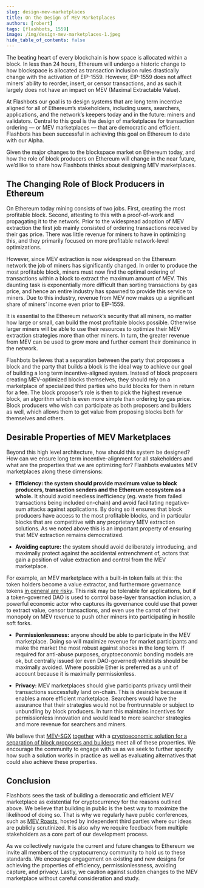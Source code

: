 ```yaml
---
slug: design-mev-marketplaces
title: On the Design of MEV Marketplaces
authors: [robert]
tags: [flashbots, 1559]
image: /img/design-mev-marketplaces-1.jpeg
hide_table_of_contents: false
---
```

The beating heart of every blockchain is how space is allocated within a block. In less than 24 hours, Ethereum will undergo a historic change to how blockspace is allocated as transaction inclusion rules drastically change with the activation of EIP-1559. However, EIP-1559 does not affect miners’ ability to reorder, insert, or censor transactions, and as such it largely does not have an impact on MEV (Maximal Extractable Value).
<!--truncate-->


At Flashbots our goal is to design systems that are long term incentive aligned for all of Ethereum’s stakeholders, including users, searchers, applications, and the network’s keepers today and in the future: miners and validators. Central to this goal is the design of marketplaces for transaction ordering — or MEV marketplaces — that are democratic and efficient. Flashbots has been successful in achieving this goal on Ethereum to date with our Alpha.

Given the major changes to the blockspace market on Ethereum today, and how the role of block producers on Ethereum will change in the near future, we’d like to share how Flashbots thinks about designing MEV marketplaces.

## The Changing Role of Block Producers in Ethereum

On Ethereum today mining consists of two jobs. First, creating the most profitable block. Second, attesting to this with a proof-of-work and propagating it to the network. Prior to the widespread adoption of MEV extraction the first job mainly consisted of ordering transactions received by their gas price. There was little revenue for miners to have in optimizing this, and they primarily focused on more profitable network-level optimizations.

However, since MEV extraction is now widespread on the Ethereum network the job of miners has significantly changed. In order to produce the most profitable block, miners must now find the optimal ordering of transactions within a block to extract the maximum amount of MEV. This daunting task is exponentially more difficult than sorting transactions by gas price, and hence an entire industry has spawned to provide this service to miners. Due to this industry, revenue from MEV now makes up a significant share of miners’ income even prior to EIP-1559.

It is essential to the Ethereum network’s security that all miners, no matter how large or small, can build the most profitable blocks possible. Otherwise larger miners will be able to use their resources to optimize their MEV extraction strategies more than other miners. In turn, the greater revenue from MEV can be used to grow more and further cement their dominance in the network.

Flashbots believes that a separation between the party that proposes a block and the party that builds a block is the ideal way to achieve our goal of building a long term incentive-aligned system. Instead of block proposers creating MEV-optimized blocks themselves, they should rely on a marketplace of specialized third parties who build blocks for them in return for a fee. The block proposer’s role is then to pick the highest revenue block, an algorithm which is even more simple than ordering by gas price. Block producers who wish can participate as both proposers and builders as well, which allows them to get value from proposing blocks both for themselves and others.

## Desirable Properties of MEV Marketplaces

Beyond this high level architecture, how should this system be designed? How can we ensure long term incentive-alignment for all stakeholders and what are the properties that we are optimizing for? Flashbots evaluates MEV marketplaces along these dimensions:

* **Efficiency: the system should provide maximum value to block producers, transaction senders and the Ethereum ecosystem as a whole.** It should avoid needless inefficiency (eg. waste from failed transactions being included on-chain) and avoid facilitating negative-sum attacks against applications. By doing so it ensures that block producers have access to the most profitable blocks, and in particular blocks that are competitive with any proprietary MEV extraction solutions. As we noted above this is an important property of ensuring that MEV extraction remains democratized.

* **Avoiding capture:** the system should avoid deliberately introducing, and maximally protect against the accidental entrenchment of, actors that gain a position of value extraction and control from the MEV marketplace.

For example, an MEV marketplace with a built-in token fails at this: the token holders become a value extractor, and furthermore governance tokens [in general are risky](https://hackingdistributed.com/2018/07/02/on-chain-vote-buying/). This risk may be tolerable for applications, but if a token-governed DAO is used to control base-layer transaction inclusion, a powerful economic actor who captures its governance could use that power to extract value, censor transactions, and even use the carrot of their monopoly on MEV revenue to push other miners into participating in hostile soft forks.

* **Permissionlessness:** anyone should be able to participate in the MEV marketplace. Doing so will maximize revenue for market participants and make the market the most robust against shocks in the long term. If required for anti-abuse purposes, cryptoeconomic bonding models are ok, but centrally issued (or even DAO-governed) whitelists should be maximally avoided. Where possible Ether is preferred as a unit of account because it is maximally permissionless.

* **Privacy:** MEV marketplaces should give participants privacy until their transactions successfully land on-chain. This is desirable because it enables a more efficient marketplace. Searchers would have the assurance that their strategies would not be frontrunnable or subject to unbundling by block producers. In turn this maintains incentives for permissionless innovation and would lead to more searcher strategies and more revenue for searchers and miners.

We believe that [MEV-SGX](https://ethresear.ch/t/mev-sgx-a-sealed-bid-mev-auction-design/9677) [together](https://www.youtube.com/watch?v=GzuyOYiuipg) with a [cryptoeconomic solution for a separation of block proposers and builders](https://ethresear.ch/t/proposer-block-builder-separation-friendly-fee-market-designs/9725) meet all of these properties. We encourage the community to engage with us as we seek to further specify how such a solution works in practice as well as evaluating alternatives that could also achieve these properties.

## Conclusion
Flashbots sees the task of building a democratic and efficient MEV marketplace as existential for cryptocurrency for the reasons outlined above. We believe that building in public is the best way to maximize the likelihood of doing so. That is why we regularly have public conferences, such as [MEV Roasts](https://github.com/flashbots/pm#mev-roast-recordings), hosted by independent third parties where our ideas are publicly scrutinized. It is also why we require feedback from multiple stakeholders as a core part of our development process.

As we collectively navigate the current and future changes to Ethereum we invite all members of the cryptocurrency community to hold us to these standards. We encourage engagement on existing and new designs for achieving the properties of efficiency, permissionlessness, avoiding capture, and privacy. Lastly, we caution against sudden changes to the MEV marketplace without careful consideration and study.
